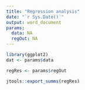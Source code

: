 ```yaml
---
title: "Regression analysis"
date: "`r Sys.Date()`"
output: word_document
params:
  data: NA
  regOut: NA
---
```



```r
library(ggplot2)
dat <- params$data
```




```r

regRes <- params$regOut

jtools::export_summs(regRes)


```




